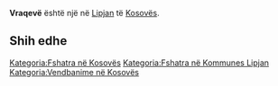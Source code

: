 {{Fshat në 
 | Emri                = Vraqevë
 | EmriAlt                = 
 | NAME_SHORT_FORM=      
 | NAME_GENERIC=      
 | NAME_SORT_NAME_RO=      VRAQEVE
 | FULL_NAME_RO = Vraqevë
 | FULL_NAME_ND_RO=Vraqeve
 | SORT_NAME_RG=VRAQEVE
 | FULL_NAME_RG=Vraqevë
 | FULL_NAME_ND_RG=Vraqeve
 | SRP_NAME_SHORT_FORM=      
 | SRP_NAME_GENERIC=      
 | SRP_NAME_SORT_NAME_RO=      
 | SRP_FULL_NAME_RO = 
 | SRP_FULL_NAME_ND_RO=
 | SRP_SORT_NAME_RG=
 | SRP_FULL_NAME_RG=
 | SRP_FULL_NAME_ND_RG=
 | Emri (Rasa dhanore) = 
 | Figura              = 
 | Shteti              = Kosovo
 | Komuna              = Lipjan
 | Kodi postar         = 
 | Sipërfaqja          = 

 | Popullsia           = 

 | Regj. i popullsisë  = 
 | Dend. e popullsisë  = 
 | Faqja zyrtare       = 
 <!--- Koordinatat ----> 
 | Gjerësia            = 43.178333
 | Gjatësia            = 20.662222
 | Lartësia            = 
}}
'''Vraqevë''' është një [[]] në [[Lipjan]] të [[Kosovës]].

<!-- == Gjeografia == -->
<!-- == Historia == -->
<!-- == Demografia == -->
== Shih edhe ==
{{Komuna Lipjan}}
{{Kosovo-Administrata-Cung}}

[[Kategoria:Fshatra në Kosovës]]
[[Kategoria:Fshatra në Kommunes Lipjan]]
[[Kategoria:Vendbanime në Kosovës]]